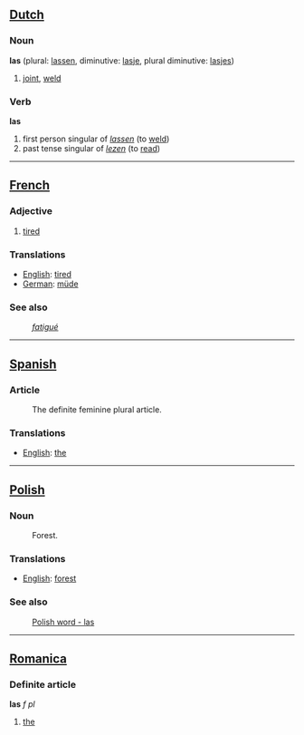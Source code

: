 == [[Dutch]] ==
===Noun===
'''las''' (plural: [[lassen]], diminutive: [[lasje]], plural diminutive: [[lasjes]])
#[[joint]], [[weld]]

===Verb===
'''las'''

#first person singular of ''[[lassen]]'' (to [[weld]])
#past tense singular of ''[[lezen]]'' (to [[read]])

-----
== [[French]] ==
===Adjective===

#[[tired]]

=== Translations ===
*[[English]]: [[tired]]
*[[German]]: [[müde]]

=== See also ===
:''[[fatigué]]''

-----

== [[Spanish]] ==

=== Article ===
:The definite feminine plural article.

=== Translations ===
*[[English]]: [[the]]

-----

== [[Polish]] ==

=== Noun ===
:Forest.

=== Translations ===
*[[English]]: [[forest]]

=== See also ===
:[[Polish word - las]]

----

==[[Romanica]]==

===Definite article===
'''las''' ''f'' ''pl''

#[[the]]